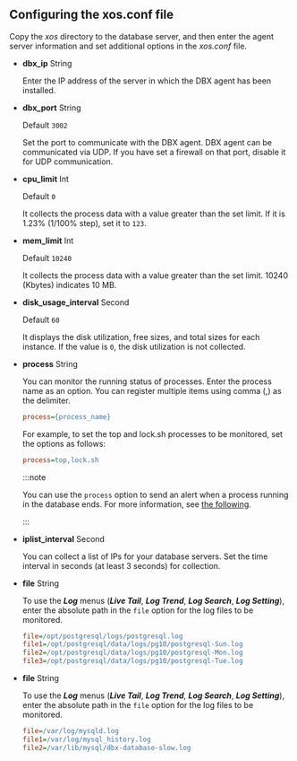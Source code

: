 ## Configuring the xos.conf file

Copy the _xos_ directory to the database server, and then enter the agent server information and set additional options in the _xos.conf_ file.

-   **dbx_ip** <span class='type'>String</span>

    Enter the IP address of the server in which the DBX agent has been installed.  

-   **dbx_port** <span class='type'>String</span>

    Default `3002`

    Set the port to communicate with the DBX agent. DBX agent can be communicated via UDP. If you have set a firewall on that port, disable it for UDP communication.  

-   **cpu_limit** <span class='type'>Int</span>

    Default `0`

    It collects the process data with a value greater than the set limit. If it is 1.23% (1/100% step), set it to `123`.  

-   **mem_limit** <span class='type'>Int</span>

    Default `10240`

    It collects the process data with a value greater than the set limit. 10240 (Kbytes) indicates 10 MB.

-   **disk_usage_interval** <span class='type'>Second</span>

    Default `60`

    It displays the disk utilization, free sizes, and total sizes for each instance. If the value is `0`, the disk utilization is not collected.

-   **process** <span class='type'>String</span>

    You can monitor the running status of processes. Enter the process name as an option. You can register multiple items using comma (,) as the delimiter.

    ```ini title='xos.conf'
    process={process_name}
    ```

    For example, to set the top and lock.sh processes to be monitored, set the options as follows:

    ```ini title='xos.conf'
    process=top,lock.sh
    ```

    :::note

    You can use the `process` option to send an alert when a process running in the database ends. For more information, see [the following](../best-practice-guides/set-db-metric-warning-notice).

    :::

-   **iplist_interval** <span class='type'>Second</span>

    You can collect a list of IPs for your database servers. Set the time interval in seconds (at least 3 seconds) for collection.

<InDoc product='postgresql'>

-   **file** <span class='type'>String</span>

    To use the **_Log_** menus (**_Live Tail_**, **_Log Trend_**, **_Log Search_**, **_Log Setting_**), enter the absolute path in the `file` option for the log files to be monitored.

    ```ini title='xos.conf'
    file=/opt/postgresql/logs/postgresql.log
    file1=/opt/postgresql/data/logs/pg10/postgresql-Sun.log
    file2=/opt/postgresql/data/logs/pg10/postgresql-Mon.log
    file3=/opt/postgresql/data/logs/pg10/postgresql-Tue.log
    ```

</InDoc>

<InDoc product='mysql'>

-   **file** <span class='type'>String</span>

    To use the **_Log_** menus (**_Live Tail_**, **_Log Trend_**, **_Log Search_**, **_Log Setting_**), enter the absolute path in the `file` option for the log files to be monitored.

    ```ini title='xos.conf'
    file=/var/log/mysqld.log
    file1=/var/log/mysql_history.log
    file2=/var/lib/mysql/dbx-database-slow.log
    ```

</InDoc>
